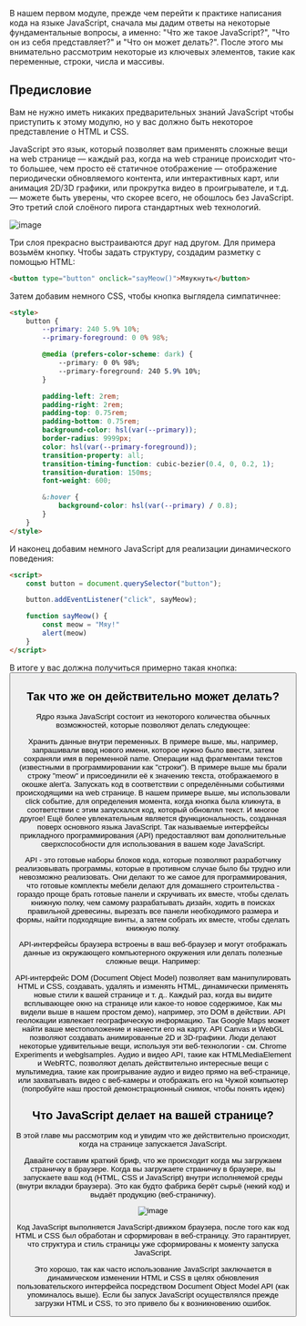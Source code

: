 
В нашем первом модуле, прежде чем перейти к практике написания кода на языке JavaScript, 
сначала мы дадим ответы на некоторые фундаментальные вопросы, а именно: "Что же такое JavaScript?", "Что он из себя представляет?" и "Что он может делать?". 
После этого мы внимательно рассмотрим некоторые из ключевых элементов, такие как переменные, строки, числа и массивы.

## Предисловие
Вам не нужно иметь никаких предварительных знаний JavaScript чтобы приступить к этому модулю, но у вас должно быть некоторое представление о HTML и CSS.

JavaScript это язык, который позволяет вам применять сложные вещи на web странице — каждый раз, когда на web странице происходит что-то большее, 
чем просто её статичное отображение — отображение периодически обновляемого контента, или интерактивных карт, или анимация 2D/3D графики, 
или прокрутка видео в проигрывателе, и т.д. — можете быть уверены, что скорее всего, не обошлось без JavaScript. 
Это третий слой слоёного пирога стандартных web технологий.

![image](https://developer.mozilla.org/ru/docs/Learn/JavaScript/First_steps/What_is_JavaScript/cake.png)

Три слоя прекрасно выстраиваются друг над другом. Для примера возьмём кнопку. Чтобы задать структуру, создадим разметку с помощью HTML:
```html
<button type="button" onclick="sayMeow()">Мяукнуть</button>
```

Затем добавим немного CSS, чтобы кнопка выглядела симпатичнее:
```html
<style>
    button {
        --primary: 240 5.9% 10%;
        --primary-foreground: 0 0% 98%;

        @media (prefers-color-scheme: dark) {
            --primary: 0 0% 98%;
            --primary-foreground: 240 5.9% 10%;
        }

        padding-left: 2rem;
        padding-right: 2rem;
        padding-top: 0.75rem;
        padding-bottom: 0.75rem;
        background-color: hsl(var(--primary));
        border-radius: 9999px;
        color: hsl(var(--primary-foreground));
        transition-property: all;
        transition-timing-function: cubic-bezier(0.4, 0, 0.2, 1);
        transition-duration: 150ms;
        font-weight: 600;

        &:hover {
            background-color: hsl(var(--primary) / 0.8);
        }
    }
</style>
```

И наконец добавим немного JavaScript для реализации динамического поведения:
```html
<script>
    const button = document.querySelector("button");

    button.addEventListener("click", sayMeow);

    function sayMeow() {
        const meow = "Мяу!"
        alert(meow)
    }
</script>
```

В итоге у вас должна получиться примерно такая кнопка: <Button />

## Так что же он действительно может делать?
Ядро языка JavaScript состоит из некоторого количества обычных возможностей, которые позволяют делать следующее:

Хранить данные внутри переменных. В примере выше, мы, например, запрашивали ввод нового имени, которое нужно было ввести, затем сохраняли имя в переменной name.
Операции над фрагментами текстов (известными в программировании как "строки"). 
В примере выше мы брали строку "meow" и присоединили её к значению текста, отображаемого в окошке alert'а.
Запускать код в соответствии с определёнными событиями происходящими на web странице. В нашем примере выше, мы использовали click событие, 
для определения момента, когда кнопка была кликнута, в соответствии с этим запускался код, который обновлял текст.
И многое другое!
Ещё более увлекательным является функциональность, созданная поверх основного языка JavaScript. 
Так называемые интерфейсы прикладного программирования (API) предоставляют вам дополнительные сверхспособности для использования в вашем коде JavaScript.

API - это готовые наборы блоков кода, которые позволяют разработчику реализовывать программы, которые в противном случае было бы трудно или невозможно реализовать. 
Они делают то же самое для программирования, что готовые комплекты мебели делают для домашнего строительства - гораздо проще брать готовые панели и скручивать их 
вместе, чтобы сделать книжную полку, чем самому разрабатывать дизайн, ходить в поисках правильной древесины, вырезать все панели необходимого размера и формы, 
найти подходящие винты, а затем собрать их вместе, чтобы сделать книжную полку.

API-интерфейсы браузера встроены в ваш веб-браузер и могут отображать данные из окружающего компьютерного окружения или делать полезные сложные вещи. Например:

API-интерфейс DOM (Document Object Model) позволяет вам манипулировать HTML и CSS, создавать, удалять и изменять HTML, динамически применять новые стили к 
вашей странице и т. д.. Каждый раз, когда вы видите всплывающее окно на странице или какое-то новое содержимое, Как мы видели выше в нашем простом демо), 
например, это DOM в действии.
API геолокации извлекает географическую информацию. Так Google Maps может найти ваше местоположение и нанести его на карту.
API Canvas и WebGL позволяют создавать анимированные 2D и 3D-графики. Люди делают некоторые удивительные вещи, используя эти 
веб-технологии - см. Chrome Experiments и webglsamples.
Аудио и видео API, такие как HTMLMediaElement и WebRTC, позволяют делать действительно интересные вещи с мультимедиа, такие как проигрывание аудио и 
видео прямо на веб-странице, или захватывать видео с веб-камеры и отображать его на Чужой компьютер (попробуйте наш простой демонстрационный снимок, чтобы понять идею)

## Что JavaScript делает на вашей странице?
В этой главе мы рассмотрим код и увидим что же действительно происходит, когда на странице запускается JavaScript.

Давайте составим краткий бриф, что же происходит когда мы загружаем страничку в браузере. 
Когда вы загружаете страничку в браузере, вы запускаете ваш код (HTML, CSS и JavaScript) внутри исполняемой среды (внутри вкладки браузера). 
Это как будто фабрика берёт сырьё (некий код) и выдаёт продукцию (веб-страничку).

![image](https://developer.mozilla.org/ru/docs/Learn/JavaScript/First_steps/What_is_JavaScript/execution.png)

Код JavaScript выполняется JavaScript-движком браузера, после того как код HTML и CSS был обработан и сформирован в веб-страницу. 
Это гарантирует, что структура и стиль страницы уже сформированы к моменту запуска JavaScript.

Это хорошо, так как часто использование JavaScript заключается в динамическом изменении HTML и CSS в целях обновления пользовательского интерфейса посредством 
Document Object Model API (как упоминалось выше). Если бы запуск JavaScript осуществлялся прежде загрузки HTML и CSS, то это привело бы к возникновению ошибок.